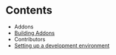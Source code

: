 
<Meta title="Developers/Contents"/>

# Contents
 - Addons
  - [Building Addons](/?path=/story/developers-addons-building-addons--page)
 - Contributors
  - [Setting up a development environment](/?path=/story/developers-contributors-development-environment--page)
